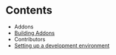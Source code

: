 
<Meta title="Developers/Contents"/>

# Contents
 - Addons
  - [Building Addons](/?path=/story/developers-addons-building-addons--page)
 - Contributors
  - [Setting up a development environment](/?path=/story/developers-contributors-development-environment--page)
